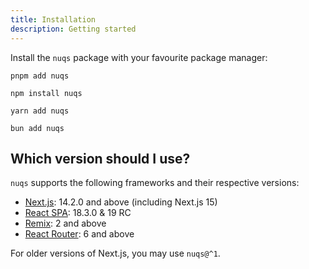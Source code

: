 ```yaml
---
title: Installation
description: Getting started
---
```


Install the `nuqs` package with your favourite package manager:

```shell
pnpm add nuqs
```

```shell
npm install nuqs
```

```shell
yarn add nuqs
```

```shell
bun add nuqs
```

## Which version should I use?

`nuqs` supports the following frameworks and their respective versions:

- [Next.js](./adapters#nextjs-app-router): 14.2.0 and above (including Next.js 15)
- [React SPA](./adapters#react-spa): 18.3.0 & 19 RC
- [Remix](./adapters#remix): 2 and above
- [React Router](./adapters#react-router): 6 and above

For older versions of Next.js, you may use `nuqs@^1`.

